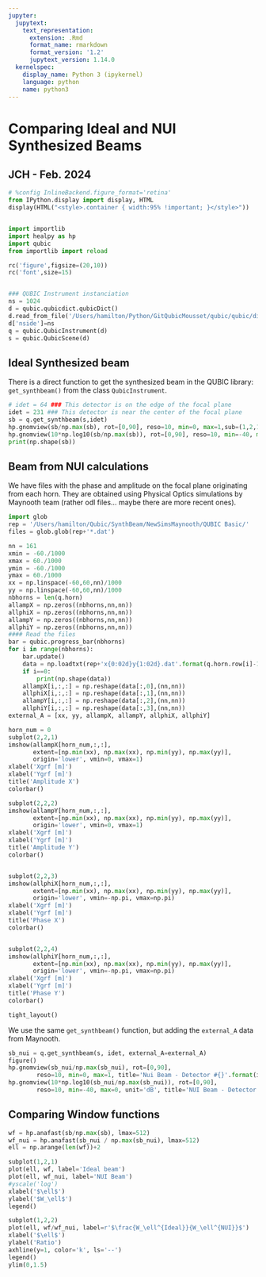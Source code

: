 ```yaml
---
jupyter:
  jupytext:
    text_representation:
      extension: .Rmd
      format_name: rmarkdown
      format_version: '1.2'
      jupytext_version: 1.14.0
  kernelspec:
    display_name: Python 3 (ipykernel)
    language: python
    name: python3
---
```


# Comparing Ideal and NUI Synthesized Beams
## JCH - Feb. 2024

```python
# %config InlineBackend.figure_format='retina'
from IPython.display import display, HTML
display(HTML("<style>.container { width:95% !important; }</style>"))


import importlib
import healpy as hp
import qubic
from importlib import reload

rc('figure',figsize=(20,10))
rc('font',size=15)


### QUBIC Instrument instanciation
ns = 1024
d = qubic.qubicdict.qubicDict()
d.read_from_file('/Users/hamilton/Python/GitQubicMousset/qubic/qubic/dicts/global_source_oneDet.dict')
d['nside']=ns
q = qubic.QubicInstrument(d)
s = qubic.QubicScene(d)
```

## Ideal Synthesized beam
There is a direct function to get the synthesized beam in the QUBIC library: `get_synthbeam()` from the class `QubicInstrument`.

```python
# idet = 64 ### This detector is on the edge of the focal plane
idet = 231 ### This detector is near the center of the focal plane
sb = q.get_synthbeam(s,idet)
hp.gnomview(sb/np.max(sb), rot=[0,90], reso=10, min=0, max=1,sub=(1,2,1), title='Theory TES #{}'.format(idet))
hp.gnomview(10*np.log10(sb/np.max(sb)), rot=[0,90], reso=10, min=-40, max=0, unit='dB',sub=(1,2,2), title='Theory TES #{} [decibels]'.format(idet))
print(np.shape(sb))
```

## Beam from NUI calculations
We have files with the phase and amplitude on the focal plane originating from each horn. They are obtained using Physical Optics simulations by Maynooth team (rather odl files... maybe there are more recent ones).

```python

import glob
rep = '/Users/hamilton/Qubic/SynthBeam/NewSimsMaynooth/QUBIC Basic/'
files = glob.glob(rep+'*.dat')

nn = 161
xmin = -60./1000
xmax = 60./1000
ymin = -60./1000
ymax = 60./1000
xx = np.linspace(-60,60,nn)/1000
yy = np.linspace(-60,60,nn)/1000
nbhorns = len(q.horn)
allampX = np.zeros((nbhorns,nn,nn))
allphiX = np.zeros((nbhorns,nn,nn))
allampY = np.zeros((nbhorns,nn,nn))
allphiY = np.zeros((nbhorns,nn,nn))
#### Read the files
bar = qubic.progress_bar(nbhorns)
for i in range(nbhorns):
    bar.update()
    data = np.loadtxt(rep+'x{0:02d}y{1:02d}.dat'.format(q.horn.row[i]-1, q.horn.column[i]-1), skiprows=4)
    if i==0:
        print(np.shape(data))
    allampX[i,:,:] = np.reshape(data[:,0],(nn,nn))
    allphiX[i,:,:] = np.reshape(data[:,1],(nn,nn))
    allampY[i,:,:] = np.reshape(data[:,2],(nn,nn))
    allphiY[i,:,:] = np.reshape(data[:,3],(nn,nn))
external_A = [xx, yy, allampX, allampY, allphiX, allphiY]

horn_num = 0
subplot(2,2,1)
imshow(allampX[horn_num,:,:], 
       extent=[np.min(xx), np.max(xx), np.min(yy), np.max(yy)], 
       origin='lower', vmin=0, vmax=1)
xlabel('Xgrf [m]')
xlabel('Ygrf [m]')
title('Amplitude X')
colorbar()

subplot(2,2,2)
imshow(allampY[horn_num,:,:], 
       extent=[np.min(xx), np.max(xx), np.min(yy), np.max(yy)], 
       origin='lower', vmin=0, vmax=1)
xlabel('Xgrf [m]')
xlabel('Ygrf [m]')
title('Amplitude Y')
colorbar()


subplot(2,2,3)
imshow(allphiX[horn_num,:,:], 
       extent=[np.min(xx), np.max(xx), np.min(yy), np.max(yy)], 
       origin='lower', vmin=-np.pi, vmax=np.pi)
xlabel('Xgrf [m]')
xlabel('Ygrf [m]')
title('Phase X')
colorbar()


subplot(2,2,4)
imshow(allphiY[horn_num,:,:], 
       extent=[np.min(xx), np.max(xx), np.min(yy), np.max(yy)], 
       origin='lower', vmin=-np.pi, vmax=np.pi)
xlabel('Xgrf [m]')
xlabel('Ygrf [m]')
title('Phase Y')
colorbar()

tight_layout()
```

We use the same `get_synthbeam()` function, but adding the `external_A` data from Maynooth.

```python

sb_nui = q.get_synthbeam(s, idet, external_A=external_A)
figure()
hp.gnomview(sb_nui/np.max(sb_nui), rot=[0,90], 
        reso=10, min=0, max=1, title='Nui Beam - Detector #{}'.format(idet), sub=(1,2,1))
hp.gnomview(10*np.log10(sb_nui/np.max(sb_nui)), rot=[0,90], 
        reso=10, min=-40, max=0, unit='dB', title='NUI Beam - Detector #{}'.format(idet), sub=(1,2,2))

```

## Comparing Window functions

```python
wf = hp.anafast(sb/np.max(sb), lmax=512)
wf_nui = hp.anafast(sb_nui / np.max(sb_nui), lmax=512)
ell = np.arange(len(wf))+2

subplot(1,2,1)
plot(ell, wf, label='Ideal beam')
plot(ell, wf_nui, label='NUI Beam')
#yscale('log')
xlabel('$\ell$')
ylabel('$W_\ell$')
legend()

subplot(1,2,2)
plot(ell, wf/wf_nui, label=r'$\frac{W_\ell^{Ideal}}{W_\ell^{NUI}}$')
xlabel('$\ell$')
ylabel('Ratio')
axhline(y=1, color='k', ls='--')
legend()
ylim(0,1.5)
```

```python

```

